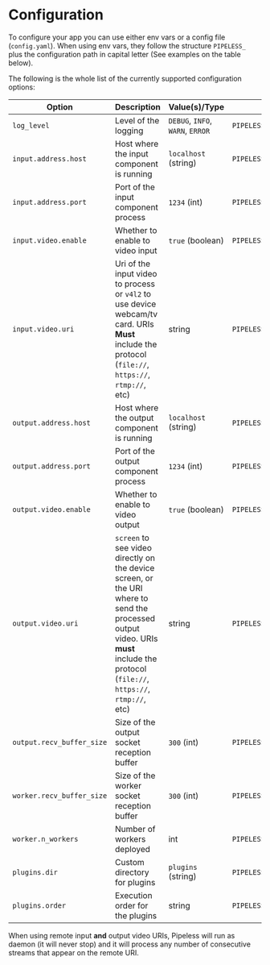 # Configuration

To configure your app you can use either env vars or a config file (`config.yaml`). When using env vars, they follow the structure `PIPELESS_` plus the configuration path in capital letter (See examples on the table below).

The following is the whole list of the currently supported configuration options:

| Option | Description | Value(s)/Type | Env Var |
| ------ | ----------- | ------------- | ------- |
| `log_level` | Level of the logging|  `DEBUG`, `INFO`, `WARN`, `ERROR` | `PIPELESS_LOG_LEVEL` |
| `input.address.host` | Host where the input component is running | `localhost` (string) | `PIPELESS_INPUT_ADDRESS_HOST` |
| `input.address.port` | Port of the input component process | `1234` (int) | `PIPELESS_INPUT_ADDRESS_PORT` |
| `input.video.enable` | Whether to enable to video input | `true` (boolean) | `PIPELESS_INPUT_VIDEO_ENABLE` |
| `input.video.uri`    | Uri of the input video to process or `v4l2` to use device webcam/tv card. URIs **Must** include the protocol (`file://`, `https://`, `rtmp://`, etc) | string | `PIPELESS_INPUT_VIDEO_URI` |
| `output.address.host` | Host where the output component is running | `localhost` (string) | `PIPELESS_OUTPUT_ADDRESS_HOST` |
| `output.address.port` | Port of the output component process | `1234` (int) | `PIPELESS_OUTPUT_ADDRESS_PORT` |
| `output.video.enable` | Whether to enable to video output | `true` (boolean) | `PIPELESS_OUTPUT_VIDEO_ENABLE` |
| `output.video.uri`    | `screen` to see video directly on the device screen, or the URI where to send the processed output video. URIs **must** include the protocol (`file://`, `https://`, `rtmp://`, etc) | string | `PIPELESS_OUTPUT_VIDEO_URI` |
| `output.recv_buffer_size` | Size of the output socket reception buffer | `300` (int) | `PIPELESS_OUTPUT_RECV_BUFFER_SIZE` |
| `worker.recv_buffer_size` | Size of the worker socket reception buffer | `300` (int) | `PIPELESS_WORKER_RECV_BUFFER_SIZE` |
| `worker.n_workers` | Number of workers deployed | int | `PIPELESS_WORKER_N_WORKERS` |
| `plugins.dir` | Custom directory for plugins | `plugins` (string) | `PIPELESS_PLUGINS_DIR` |
| `plugins.order` | Execution order for the plugins | string | `PIPELESS_PLUGINS_ORDER` |

When using remote input **and** output video URIs, Pipeless will run as daemon (it will never stop) and it will process any number of consecutive streams that appear on the remote URI.
